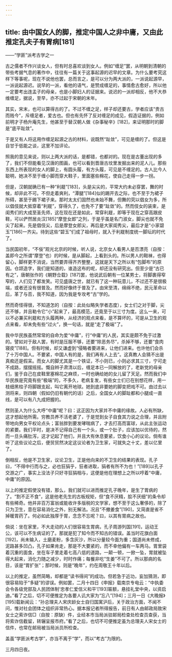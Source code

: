 ```yaml
---
---
---
```

title: 由中国女人的脚，推定中国人之非中庸，又由此推定孔夫子有胃病[181]
---




——“学匪”派考古学之一

古之儒者不作兴谈女人，但有时总喜欢谈到女人。例如“缠足”罢，从明朝到清朝的带些考据气息的著作中，往往有一篇关于这事起源的迟早的文章。为什么要考究这样下等事呢，现在不说他也罢，总而言之，是可以分为两大派的，一派说起源早，一派说起源迟。说早的一派，看他的语气，是赞成缠足的，事情愈古愈好，所以他一定要考出连孟子的母亲，也是小脚妇人的证据来。说迟的一派却相反，他不大恭维缠足，据说，至早，亦不过起于宋朝的末年。

其实，宋末，也可以算得古的了。不过不缠之足，样子却还要古，学者应该“贵古而贱今”，斥缠足者，爱古也。但也有先怀了反对缠足的成见，假造证据的，例如前明才子杨升庵先生，他甚至于替汉朝人做《杂事秘辛》[182]，来证明那时的脚是“底平趾敛”。

于是又有人将这用作缠足起源之古的材料，说既然“趾敛”，可见是缠的了。但这是自甘于低能之谈，这里不加评论。

照我的意见来说，则以上两大派的话，是都错，也都对的。现在是古董出现的多了，我们不但能看见汉唐的图画，也可以看到晋唐古坟里发掘出来的泥人儿。那些东西上所表现的女人的脚上，有圆头履，有方头履，可见是不缠足的。古人比今人聪明，她决不至于缠小脚而穿大鞋子，里面塞些棉花，使自己走得一步一拐。

但是，汉朝就确已有一种“利屣”[183]，头是尖尖的，平常大约未必穿罢，舞的时候，却非此不可。不但走着爽利，“潭腿”[184]似的踢开去之际，也不至于为裙子所碍，甚至于踢下裙子来。那时太太们固然也未始不舞，但舞的究以倡女为多，所以倡伎就大抵穿着“利屣”，穿得久了，也免不了要“趾敛”的。然而伎女的装束，是闺秀们的大成至圣先师，这在现在还是如此，常穿利屣，即等于现在之穿高跟皮鞋，可以俨然居炎汉[185]“摩登女郎”之列，于是乎虽是名门淑女，脚尖也就不免尖了起来。先是倡伎尖，后是摩登女郎尖，再后是大家闺秀尖，最后才是“小家碧玉”[186]一齐尖。待到这些“碧玉”们成了祖母时，就入于利屣制度统一脚坛的时代了。

当民国初年，“不佞”观光北京的时候，听人说，北京女人看男人是否漂亮（自按：盖即今之所谓“摩登”也）的时候，是从脚起，上看到头的。所以男人的鞋袜，也得留心，脚样更不消说，当然要弄得齐齐整整，这就是天下之所以有“包脚布”的原因。仓颉造字，我们是知道的，谁造这布的呢，却还没有研究出。但至少是“古已有之”，唐朝张作的《朝野佥载》[187]罢，他说武后朝有一位某男士，将脚裹得窄窄的，人们见了都发笑。可见盛唐之世，就已有了这一种玩意儿，不过还不是很极端，或者还没有很普及。然而好像终于普及了。由宋至清，绵绵不绝，民元革命以后，革了与否，我不知道，因为我是专攻考“古”学的。

然而奇怪得很，不知道怎的（自按：此处似略失学者态度），女士们之对于脚，尖还不够，并且勒令它“小”起来了，最高模范，还竟至于以三寸为度。这么一来，可以不必兼买利屣和方头履两种，从经济的观点来看，是不算坏的，可是从卫生的观点来看，却未免有些“过火”，换一句话，就是“走了极端”了。

我中华民族虽然常常的自命为爱“中庸”，行“中庸”的人民，其实是颇不免于过激的。譬如对于敌人罢，有时是压服不够，还要“除恶务尽”，杀掉不够，还要“食肉寝皮”[188]。但有时候，却又谦虚到“侵略者要进来，让他们进来。也许他们会杀了十万中国人。不要紧，中国人有的是，我们再有人上去”。这真教人会猜不出是真痴还是假呆。而女人的脚尤其是一个铁证，不小则已，小则必求其三寸，宁可走不成路，摆摆摇摇。慨自辫子肃清以后，缠足本已一同解放的了，老新党的母亲们，鉴于自己在皮鞋里塞棉花之麻烦，一时也确给她的女儿留了天足。然而我们中华民族是究竟有些“极端”的，不多久，老病复发，有些女士们已在别想花样，用一枝细黑柱子将脚跟支起，叫它离开地球。她到底非要她的脚变把戏不可。由过去以测将来，则四朝（假如仍旧有朝代的话）之后，全国女人的脚趾都和小腿成一直线，是可以有八九成把握的。

然则圣人为什么大呼“中庸”呢？曰：这正因为大家并不中庸的缘故。人必有所缺，这才想起他所需。穷教员养不活老婆了，于是觉到女子自食其力说之合理，并且附带地向男女平权论点头；富翁胖到要发哮喘病了，才去打高而富球，从此主张运动的紧要。我们平时，是决不记得自己有一个头，或一个肚子，应该加以优待的，然而一旦头痛肚泻，这才记起了他们，并且大有休息要紧，饮食小心的议论。倘有谁听了这些议论之后，便贸贸然决定这议论者为卫生家，可就失之十丈，差以亿里了。

倒相反，他是不卫生家，议论卫生，正是他向来的不卫生的结果的表现。孔子曰，“不得中行而与之，必也狂狷乎，狂者进取，狷者有所不为也！”[189]以孔子交游之广，事实上没法子只好寻狂狷相与，这便是他在理想上之所以哼着“中庸，中庸”的原因。

以上的推定假使没有错，那么，我们就可以进而推定孔子晚年，是生了胃病的了。“割不正不食”，这是他老先生的古板规矩，但“食不厌精，脍不厌细”的条令却有些稀奇。他并非百万富翁或能收许多版税的文学家，想不至于这么奢侈的，除了只为卫生，意在容易消化之外，别无解法。况且“不撤姜食”[190]，又简直是省不掉暖胃药了。何必如此独厚于胃，念念不忘呢？曰，以其有胃病之故也。

倘说：坐在家里，不大走动的人们很容易生胃病，孔子周游列国[191]，运动王公，该可以不生病证的了。那就是犯了知今而不知古的错误。盖当时花旗白面[192]，尚未输入，土磨麦粉，多含灰沙，所以分量较今面为重；国道尚未修成，泥路甚多凹凸，孔子如果肯走，那是不大要紧的，而不幸他偏有一车两马。胃里袋着沉重的面食，坐在车子里走着七高八低的道路，一颠一顿，一掀一坠，胃就被坠得大起来，消化力随之减少，时时作痛；每餐非吃“生姜”不可了。所以那病的名目，该是“胃扩张”；那时候，则是“晚年”，约在周敬王十年以后。

以上的推定，虽然简略，却都是“读书得间”的成功。但若急于近功，妄加猜测，即很容易陷于“多疑”的谬误。例如罢，二月十四日《申报》载南京专电云：“中执委会令各级党部及人民团体制‘忠孝仁爱信义和平’[193]匾额，悬挂礼堂中央，以资启迪。”看了之后，切不可便推定为各要人讥大家为“忘八”[194]；三月一日《大晚报》[195]载新闻云：“孙总理夫人宋庆龄女士自归国寓沪后，关于政治方面，不闻不问，惟对社会团体之组织非常热心。据本报记者所得报告，前日有人由邮政局致宋女士之索诈信□（自按：原缺）件，业经本市当局派驻邮局检查处检查员查获，当将索诈信截留，转辗呈报市府。”看了之后，也切不可便推定虽为总理夫人宋女士的信件，也常在邮局被当局派员所检查。

盖虽“学匪派考古学”，亦当不离于“学”，而以“考古”为限的。

三月四日夜。